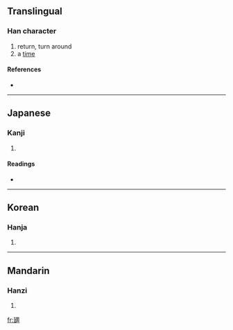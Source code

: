 {{also|回}}
==Translingual==

===Han character===
{{Han char|rn=54|rad=廴|as=07|sn=10|four=|canj=弓大田尸中 (NKWSL)}}

# return, turn around
# a [[time]]

====References====
* {{Han ref|kx=0353.051|dkj=09577|hdz=10405.010|uh=5EFD|ud=24317}}

----

==Japanese==

===Kanji===
{{ja-kanji|grade=|rs=廴07}}

# {{defn|Japanese}}

====Readings====
* {{ja-readings|on=[[かい]] (kai), [[え]] (e)|kun=[[まわす]] (mawasu), [[まわる]] (mawaru), [[かえる]] (kaeru), [[めぐる]] (meguru)}}

----

==Korean==

===Hanja===
{{ko-hanja|hangeul=회|rv=hoe|mr=hoe}}

# {{defn|Korean}}

----

==Mandarin==

===Hanzi===
{{cmn-hanzi|pin=[[huí]] ([[hui2]])|wg=hui<sup>2</sup>}}

# {{defn|Mandarin}}

[[fr:廽]]